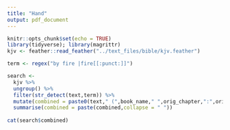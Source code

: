 ```yaml
---
title: "Hand"
output: pdf_document
---
```


```r
knitr::opts_chunk$set(echo = TRUE)
library(tidyverse); library(magrittr)
kjv <- feather::read_feather("../text_files/bible/kjv.feather")
```

```r
term <- regex("by fire |fire[[:punct:]]")

search <- 
  kjv %>%
  ungroup() %>%
  filter(str_detect(text,term)) %>%
  mutate(combined = paste0(text," (",book_name," ",orig_chapter,":",orig_verse," ",str_to_upper(trans),")")) %>%
  summarise(combined = paste(combined,collapse = " ")) 
  
cat(search$combined)
```

